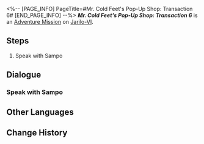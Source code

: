 <%-- [PAGE_INFO]
PageTitle=#Mr. Cold Feet's Pop-Up Shop: Transaction 6#
[END_PAGE_INFO] --%>
{{Stub|Dialogue.}}
{{Mission Infobox
|id            = 8026206
|title         = 
|image         = <!--Mission Mr. Cold Feet's Pop-Up Shop Transaction 6.png-->
|type          = Adventure
|event_name    = 
|chapter       = 
|requirements  = [[Adventure Mission]] ''[[Mr. Cold Feet's Pop-Up Shop: Transaction 5]]'' completed
|summary       = <!--official mission summary from Fate's Atlas-->
|characters    = Trailblazer
|startLocation = [[Jarilo-VI]] - [[Administrative District]]
|world         = Jarilo-VI
|area          = Administrative District
|prev          = Mr. Cold Feet's Pop-Up Shop: Transaction 5
|next          = Mr. Cold Feet's Pop-Up Shop: Transaction 7
|rewards       = Credit*1,000
}}
'''''Mr. Cold Feet's Pop-Up Shop: Transaction 6''''' is an [[Adventure Mission]] on [[Jarilo-VI]].

==Steps==
# Speak with Sampo

<!--
==Gameplay Notes==

--><!--
==Trial Character==

-->
==Dialogue==
{{Stub Dialogue}}

===Speak with Sampo===
{{Mission Description|type=adventure|location=Administrative District|Sampo is about to add some new treasures to the store... but before that, he still needs your help.}}
{{Dialogue Start}}
:{{tx}}
{{Dialogue End}}

==Other Languages==
{{Other Languages
|en   = Mr. Cold Feet's Pop-Up Shop: Transaction 6
|zhs  = 寒腿叔叔的小店·第六单
|zht  = 寒腿叔叔的小店•第六單
|ja   = コールドフットマート・第6回
|ko   = 춥다리 아저씨의 가게·6차 주문
|es   = Tienda del Sr. Pies Fríos: Pedido 6
|fr   = Boutique de monsieur Patfroide - Transaction 6
|ru   = Лавка Дядюшки Мерзляка: Заказ шестой
|th   = ร้านคุณชายขาแข็ง: รายการที่ 6
|vi   = Tiệm Quý Ngài Chân Lạnh - Đơn Hàng 6
|de   = Herr Kaltfuß’ Laden: Transaktion 6
|id   = Toko Tuan Kaki Dingin: Transaksi 6
|pt   = Loja do Sr. Pé-Frio: Transação 6
}}

==Change History==
{{Change History|2.6}}
